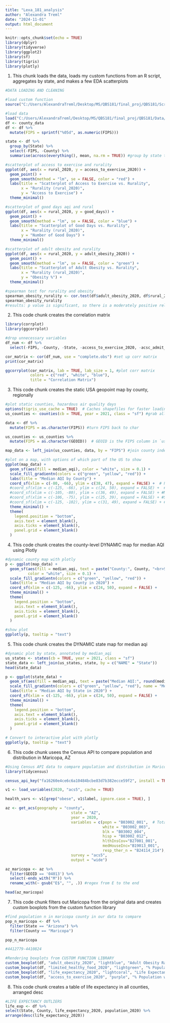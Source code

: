 ```yaml
---
title: "Lexa_181_analysis"
author: "Alexandra Treml"
date: "2024-11-01"
output: html_document
---
```

```r
knitr::opts_chunk$set(echo = TRUE)
library(dplyr)
library(tidyverse)
library(ggplot2)
library(sf)
library(tigris)
library(plotly)
```

1. This chunk loads the data, loads my custom functions from an R script, aggregates by state, and makes a few EDA scatterplots
```r
#DATA LOADING AND CLEANING

#load custom function
source("C:/Users/AlexandraTreml/Desktop/MS/QBS181/final_proj/QBS181/Scripts/custom_boxplot_func.R")

#load data
load("C:/Users/AlexandraTreml/Desktop/MS/QBS181/final_proj/QBS181/Data/final_data.Rdata")
df <- county_data
df <- df %>%
  mutate(FIPS = sprintf("%05d", as.numeric(FIPS)))

state <- df %>%
  group_by(State) %>%
  select(-FIPS, -County) %>%
  summarise(across(everything(), mean, na.rm = TRUE)) #group by state take take means for all numeric values for later plotly chart

#scatterplot of access to exercise and rurality
ggplot(df, aes(x = rural_2020, y = access_to_exercise_2020)) +
  geom_point() +
  geom_smooth(method = "lm", se = FALSE, color = "red") + 
  labs(title = "Scatterplot of Access to Exercise vs. Rurality",
       x = "Rurality (rural_2020)",
       y = "Access to Exercise") +
  theme_minimal()

#scatterplot of good days aqi and rural 
ggplot(df, aes(x = rural_2020, y = good_days)) +
  geom_point() +
  geom_smooth(method = "lm", se = FALSE, color = "blue") +  
  labs(title = "Scatterplot of Good Days vs. Rurality",
       x = "Rurality (rural_2020)",
       y = "Number of Good Days") +
  theme_minimal()

#scatterplot of adult obesity and rurality
ggplot(df, aes(x = rural_2020, y = adult_obesity_2020)) +
  geom_point() +
  geom_smooth(method = "lm", se = FALSE, color = "green") +  
  labs(title = "Scatterplot of Adult Obesity vs. Rurality",
       x = "Rurality (rural_2020)",
       y = "Obesity %") +
  theme_minimal()

#spearman test for rurality and obesity 
spearman_obesity_rurality <- cor.test(df$adult_obesity_2020, df$rural_2020, method = "spearman")
spearman_obesity_rurality 
#results: p value is significant, so there is a moderately positive relationship between obesity and rurality
```

2. This code chunk creates the correlation matrix
```r
library(corrplot)
library(ggcorrplot)

#drop unnecessary variables
df_num <- df %>%
  select(-FIPS, -County, -State, -access_to_exercise_2020, -acsc_admit_rate_2020, -adult_diabetic_rate_2020,-dentist_rate_2020, -driving_mortality_2020, -chlamydia_2020, -dui_deaths_2020, -excess_drinking_2020, -fair_or_poor_health_2020, -food_env_index_2020, -food_insecure_2020, -food_insecure_2020, free_reduced_lunch_2020, -injury_death_rate_2020, -limited_healthy_food_2020, -mammogram_2020, -minor_2020, -over_65_2020, - pcp_rate_2020, -rural_2020, -severe_housing_prob_2020, -smoking_rate_2020, -social_association_rate_2020, -teen_birth_rate_2020,  -unemployment_2020, -uninsured_2020, -uninsured_v2_2020, -ypll_2020, -Year, -"90th_percentile_aqi", -co_days, -no2_days, -ozone_days, -pm2.5_days, -pm10_days, -age_adj_mortality_2020)

cor_matrix <- cor(df_num, use = "complete.obs") #set up corr matrix
print(cor_matrix)

ggcorrplot(cor_matrix, lab = TRUE, lab_size = 1, #plot corr matrix
           colors = c("red", "white", "blue"),
           title = "Correlation Matrix")
```

3. This code chunk creates the static USA geopoint map by county, regionally
```r
#plot static counties, hazardous air quality days 
options(tigris_use_cache = TRUE)  # Caches shapefiles for faster loading
us_counties <- counties(cb = TRUE, year = 2021, class = "sf") #grab all us county data via sf

data <- df %>%
  mutate(FIPS = as.character(FIPS)) #turn FIPS back to char

us_counties <- us_counties %>%
  mutate(FIPS = as.character(GEOID))  # GEOID is the FIPS column in `us_counties`

map_data <- left_join(us_counties, data, by = "FIPS") #join county index with original data

#plot on a map, with options of which part of the US to show 
ggplot(map_data) +
  geom_sf(aes(fill = median_aqi), color = "white", size = 0.1) +
  scale_fill_gradientn(colors = c("green", "yellow", "red")) +
  labs(title = "Median AQI by County") +
  coord_sf(xlim = c(-80, -66), ylim = c(38, 47), expand = FALSE) +  # Northeast bounds
  #coord_sf(xlim = c(-125, -66), ylim = c(24, 50), expand = FALSE) +  # Limits for continental U.S.
  #coord_sf(xlim = c(-105, -80), ylim = c(36, 49), expand = FALSE) + #Midwest
  #coord_sf(xlim = c(-106, -75), ylim = c(25, 39), expand = FALSE) + #South
  #coord_sf(xlim = c(-125, -102), ylim = c(31, 49), expand = FALSE) + #West
  theme_minimal() +
  theme(
    legend.position = "bottom",
    axis.text = element_blank(),
    axis.ticks = element_blank(),
    panel.grid = element_blank()
  )
```

4. This code chunk creates the county-level DYNAMIC map for median AQI using Plotly
```r
#dynamic county map with plotly
p <- ggplot(map_data) +
  geom_sf(aes(fill = median_aqi, text = paste("County:", County, "<br>State:", State, "<br>AQI:", median_aqi, "%")), 
          color = "white", size = 0.1) +
  scale_fill_gradientn(colors = c("green", "yellow", "red")) +
  labs(title = "Median AQI by County in 2020") +
  coord_sf(xlim = c(-125, -66), ylim = c(24, 50), expand = FALSE) +
  theme_minimal() +
  theme(
    legend.position = "bottom",
    axis.text = element_blank(),
    axis.ticks = element_blank(),
    panel.grid = element_blank()
  )

#show plot
ggplotly(p, tooltip = "text")
```

5. This code chunk creates the DYNAMIC state map for median aqi
```r
#dynamic plot by state, annotated by median_aqi 
us_states <- states(cb = TRUE, year = 2021, class = "sf")
state_data <- left_join(us_states, state, by = c("NAME" = "State"))
head(state_data)

p <- ggplot(state_data) +
  geom_sf(aes(fill = median_aqi, text = paste("Median AQI:", round(median_aqi, 1))), color = "white", size = 0.1) +
  scale_fill_gradientn(colors = c("green", "yellow", "red"), name = "Median AQI (%)")+
  labs(title = "Median AQI by State in 2020") +
  coord_sf(xlim = c(-125, -66), ylim = c(24, 50), expand = FALSE) +
  theme_minimal() +
  theme(
    legend.position = "bottom",
    axis.text = element_blank(),
    axis.ticks = element_blank(),
    panel.grid = element_blank()
  )

# Convert to interactive plot with plotly
ggplotly(p, tooltip = "text")
```

6. This code chunk usees the Census API to compare population and distribution in Maricopa, AZ
```r
#Using Census API data to compare population and distribution in Maricopa, AZ
library(tidycensus)

census_api_key("fa16260e4ce6c6a10484bcbe83d7b382ecce59f2", install = TRUE, overwrite = TRUE)

v1 <- load_variables(2020, "acs5", cache = TRUE)

health_vars <- v1[grep("obese", v1$label, ignore.case = TRUE), ]

az <- get_acs(geography = "county",
                             state = "AZ",
                             year = 2020,
                             variables = c(popn = "B03002_001",  # Total population
                                           white = "B03002_003", 
                                           blk = "B03002_004",
                                           hisp = "B03002_012",
                                           hlthInsCov="B27001_001",
                                           medHouseInc="B19013_001",
                                           resp_ther_n = "B24114_214"),
                             survey = "acs5",
                             output = "wide")

az_maricopa <- az %>%
  filter(GEOID == '04013') %>%
  select(-ends_with("M")) %>%
  rename_with(~ gsub("E$", "", .)) #regex from E to the end 

head(az_maricopa)
```

7. This code chunk filters out Maricopa from the original data and creates custom boxplots from the custom function library
```r
#find population n in maricopa county in our data to compare
pop_n_maricopa <- df %>%
  filter(State == "Arizona") %>%
  filter(County == "Maricopa")

pop_n_maricopa

#4412779-4410824	

#Rendering boxplots from CUSTOM FUNCTION LIBRARY 
custom_boxplot(df, "adult_obesity_2020", "lightblue", "Adult Obesity Rate")
custom_boxplot(df, "limited_healthy_food_2020", "lightgreen", "% Population with Limited Healthy Food Access")
custom_boxplot(df, "life_expectancy_2020", "lightcoral", "Life Expectancy (Years)")
custom_boxplot(df, "access_to_exercise_2020", "purple", "% Population with Access to Exercise")
```

8. This code chunk creates a table of life expectancy in all counties, arranged desc
```r
#LIFE EXPECTANCY OUTLIERS
life_exp <- df %>%
select(State, County, life_expectancy_2020, population_2020) %>%
arrange(desc(life_expectancy_2020))
```
